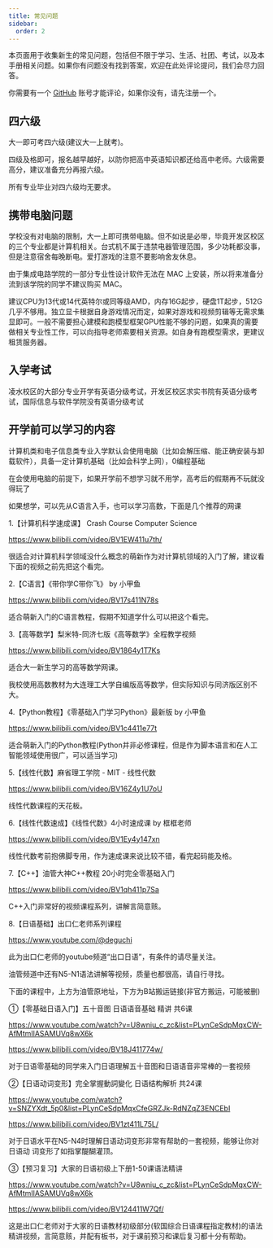 ```yaml
---
title: 常见问题
sidebar:
  order: 2
---
```


本页面用于收集新生的常见问题，包括但不限于学习、生活、社团、考试，以及本手册相关问题。如果你有问题没有找到答案，欢迎在此处评论提问，我们会尽力回答。

你需要有一个 [GitHub](https://github.com/) 账号才能评论，如果你没有，请先注册一个。

## 四六级

大一即可考四六级(建议大一上就考)。

四级及格即可，报名越早越好，以防你把高中英语知识都还给高中老师。六级需要高分，建议准备充分再报六级。

所有专业毕业对四六级均无要求。

## 携带电脑问题
学校没有对电脑的限制，大一上即可携带电脑。但不如说是必带，毕竟开发区校区的三个专业都是计算机相关。台式机不属于违禁电器管理范围，多少功耗都没事，但是注意宿舍每晚断电。爱打游戏的注意不要影响舍友休息。

由于集成电路学院的一部分专业性设计软件无法在 MAC 上安装，所以将来准备分流到该学院的同学不建议购买 MAC。

建议CPU为13代或14代英特尔或同等级AMD，内存16G起步，硬盘1T起步，512G几乎不够用。独立显卡根据自身游戏情况而定，如果对游戏和视频剪辑等无需求集显即可。一般不需要担心建模和跑模型框架GPU性能不够的问题，如果真的需要做相关专业性工作，可以向指导老师索要相关资源。如自身有跑模型需求，更建议租赁服务器。

## 入学考试

凌水校区的大部分专业开学有英语分级考试，开发区校区求实书院有英语分级考试，国际信息与软件学院没有英语分级考试

## 开学前可以学习的内容

计算机类和电子信息类专业入学默认会使用电脑（比如会解压缩、能正确安装与卸载软件），具备一定计算机基础（比如会科学上网），0编程基础

在会使用电脑的前提下，如果开学前不想学习就不用学，高考后的假期再不玩就没得玩了

如果想学，可以先从C语言入手，也可以学习高数，下面是几个推荐的网课

1.【计算机科学速成课】 Crash Course Computer Science

https://www.bilibili.com/video/BV1EW411u7th/

很适合对计算机科学领域没什么概念的萌新作为对计算机领域的入门了解，建议看下面的视频之前先把这个看完。

2.【C语言】《带你学C带你飞》 by 小甲鱼

https://www.bilibili.com/video/BV17s411N78s

适合萌新入门的C语言教程，假期不知道学什么可以把这个看完。

3.【高等数学】梨米特-同济七版《高等数学》全程教学视频

https://www.bilibili.com/video/BV1864y1T7Ks

适合大一新生学习的高等数学网课。

我校使用高数教材为大连理工大学自编版高等数学，但实际知识与同济版区别不大。

4.【Python教程】《零基础入门学习Python》最新版 by 小甲鱼

https://www.bilibili.com/video/BV1c4411e77t

适合萌新入门的Python教程(Python并非必修课程，但是作为脚本语言和在人工智能领域使用很广，可以适当学习)

5.【线性代数】麻省理工学院 - MIT - 线性代数

https://www.bilibili.com/video/BV16Z4y1U7oU

线性代数课程的天花板。

6.【线性代数速成】《线性代数》4小时速成课 by 框框老师

https://www.bilibili.com/video/BV1Ey4y147xn

线性代数考前抱佛脚专用，作为速成课来说比较不错，看完起码能及格。

7.【C++】油管大神C++教程 20小时完全零基础入门

https://www.bilibili.com/video/BV1qh411p7Sa

C++入门非常好的视频课程系列，讲解言简意赅。

8.【日语基础】出口仁老师系列课程

https://www.youtube.com/@deguchi

此为出口仁老师的youtube频道“出口日语”，有条件的请尽量关注。

油管频道中还有N5-N1语法讲解等视频，质量也都很高，请自行寻找。

下面的课程中，上方为油管原地址，下方为B站搬运链接(非官方搬运，可能被删)

①【零基础日语入门】五十音图 日语语音基础 精讲 共6课

https://www.youtube.com/watch?v=U8wniu_c_zc&list=PLynCeSdpMqxCW-AfMtmIlASAMUVq8wX6k

https://www.bilibili.com/video/BV18J411774w/

对于日语零基础的同学来入门日语理解五十音图和日语语音非常棒的一套视频

②【日语动词变形】完全掌握動詞變化 日语结构解析 共24课

https://www.youtube.com/watch?v=SNZYXdt_5p0&list=PLynCeSdpMqxCfeGRZJk-RdNZqZ3ENCEbI

https://www.bilibili.com/video/BV1zt411L75L/

对于日语水平在N5-N4时理解日语动词变形非常有帮助的一套视频，能够让你对日语动	词变形了如指掌醍醐灌顶。

③【预习复习】大家的日语初级上下册1-50课语法精讲

https://www.youtube.com/watch?v=U8wniu_c_zc&list=PLynCeSdpMqxCW-AfMtmIlASAMUVq8wX6k

https://www.bilibili.com/video/BV124411W7Qf/

这是出口仁老师对于大家的日语教材初级部分(软国综合日语课程指定教材)的语法精讲视频，言简意赅，并配有板书，对于课前预习和课后复习都十分有帮助。